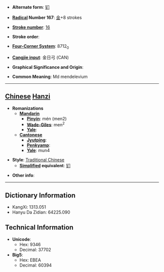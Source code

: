 * '''Alternate form''': [[钔]]

* '''[[Wiktionary:Chinese radical index| Radical]] Number 167''': [[Wiktionary:Chinese radical index 金|金]]+8 strokes

* '''[[Wiktionary:Chinese total strokes index|Stroke number]]''': [[Wiktionary:Chinese total strokes index 16|16]]

* '''Stroke order''': 

* '''[[Wiktionary:Chinese four corner index|Four-Corner System]]''': 8712<sub>0</sub>

* '''[[Wiktionary:Chinese Cangjie index|Cangjie input]]''': 金日弓 (CAN)

* '''Graphical Significance and Origin''': 

* '''Common Meaning''': Md mendelevium

----

== [[Chinese]] [[Hanzi]] ==

* '''Romanizations'''
** '''[[Mandarin]]'''
*** '''[[Pinyin]]''': mén (men2)
*** '''[[Wade-Giles]]''': men<sup>2</sup>
*** '''[[Yale]]''': 
** '''[[Cantonese]]'''
*** '''[[Jyutping]]''':
*** '''[[Penkyamp]]''': 
*** '''[[Yale]]''': mun4

* '''Style''': [[Traditional Chinese]] 
** '''[[Simplified Chinese|Simplified]] equivalent''': [[钔]]

* '''Other info''': 

----

== Dictionary Information ==

* KangXi: 1313.051
* Hanyu Da Zidian: 64225.090

== Technical Information ==

* '''Unicode''':
** Hex: 9346
** Decimal: 37702
* '''Big5''':
** Hex: EBEA
** Decimal: 60394